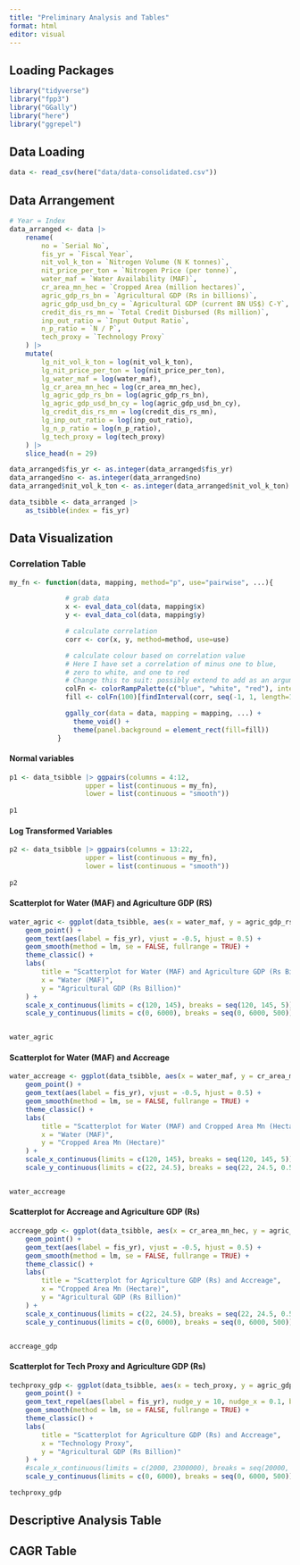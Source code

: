 ```yaml
---
title: "Preliminary Analysis and Tables"
format: html
editor: visual
---
```


## Loading Packages

```r
library("tidyverse")
library("fpp3")
library("GGally")
library("here")
library("ggrepel")
```

## Data Loading
```r
data <- read_csv(here("data/data-consolidated.csv"))
```

## Data Arrangement

```r
# Year = Index
data_arranged <- data |>
    rename(
        no = `Serial No`,
        fis_yr = `Fiscal Year`,
        nit_vol_k_ton = `Nitrogen Volume (N K tonnes)`,
        nit_price_per_ton = `Nitrogen Price (per tonne)`,
        water_maf = `Water Availability (MAF)`,
        cr_area_mn_hec = `Cropped Area (million hectares)`,
        agric_gdp_rs_bn = `Agricultural GDP (Rs in billions)`,
        agric_gdp_usd_bn_cy = `Agricultural GDP (current BN US$) C-Y`,
        credit_dis_rs_mn = `Total Credit Disbursed (Rs million)`,
        inp_out_ratio = `Input Output Ratio`,
        n_p_ratio = `N / P`,
        tech_proxy = `Technology Proxy`
    ) |>
    mutate(
        lg_nit_vol_k_ton = log(nit_vol_k_ton),
        lg_nit_price_per_ton = log(nit_price_per_ton),
        lg_water_maf = log(water_maf),
        lg_cr_area_mn_hec = log(cr_area_mn_hec),
        lg_agric_gdp_rs_bn = log(agric_gdp_rs_bn),
        lg_agric_gdp_usd_bn_cy = log(agric_gdp_usd_bn_cy),  
        lg_credit_dis_rs_mn = log(credit_dis_rs_mn),
        lg_inp_out_ratio = log(inp_out_ratio),
        lg_n_p_ratio = log(n_p_ratio),
        lg_tech_proxy = log(tech_proxy)
    ) |> 
    slice_head(n = 29)

data_arranged$fis_yr <- as.integer(data_arranged$fis_yr)
data_arranged$no <- as.integer(data_arranged$no)
data_arranged$nit_vol_k_ton <- as.integer(data_arranged$nit_vol_k_ton)

data_tsibble <- data_arranged |> 
    as_tsibble(index = fis_yr)
```

## Data Visualization

### Correlation Table


```r
my_fn <- function(data, mapping, method="p", use="pairwise", ...){

              # grab data
              x <- eval_data_col(data, mapping$x)
              y <- eval_data_col(data, mapping$y)

              # calculate correlation
              corr <- cor(x, y, method=method, use=use)

              # calculate colour based on correlation value
              # Here I have set a correlation of minus one to blue, 
              # zero to white, and one to red 
              # Change this to suit: possibly extend to add as an argument of `my_fn`
              colFn <- colorRampPalette(c("blue", "white", "red"), interpolate ='spline')
              fill <- colFn(100)[findInterval(corr, seq(-1, 1, length=100))]

              ggally_cor(data = data, mapping = mapping, ...) + 
                theme_void() +
                theme(panel.background = element_rect(fill=fill))
            }
```

#### Normal variables

```r
p1 <- data_tsibble |> ggpairs(columns = 4:12, 
                   upper = list(continuous = my_fn),
                   lower = list(continuous = "smooth"))
                   
p1
```


#### Log Transformed Variables

```r
p2 <- data_tsibble |> ggpairs(columns = 13:22, 
                   upper = list(continuous = my_fn),
                   lower = list(continuous = "smooth"))
                   
p2
```


#### Scatterplot for Water (MAF) and Agriculture GDP (RS)

```r
water_agric <- ggplot(data_tsibble, aes(x = water_maf, y = agric_gdp_rs_bn)) +
    geom_point() +
    geom_text(aes(label = fis_yr), vjust = -0.5, hjust = 0.5) +
    geom_smooth(method = lm, se = FALSE, fullrange = TRUE) +
    theme_classic() +
    labs(
        title = "Scatterplot for Water (MAF) and Agriculture GDP (Rs Billion)",
        x = "Water (MAF)",
        y = "Agricultural GDP (Rs Billion)"
    ) +
    scale_x_continuous(limits = c(120, 145), breaks = seq(120, 145, 5)) + # Adjusting x-axis    
    scale_y_continuous(limits = c(0, 6000), breaks = seq(0, 6000, 500)) # Adjusting y-axis


water_agric
```

#### Scatterplot for Water (MAF) and Accreage

```r
water_accreage <- ggplot(data_tsibble, aes(x = water_maf, y = cr_area_mn_hec)) +
    geom_point() +
    geom_text(aes(label = fis_yr), vjust = -0.5, hjust = 0.5) +
    geom_smooth(method = lm, se = FALSE, fullrange = TRUE) +
    theme_classic() +
    labs(
        title = "Scatterplot for Water (MAF) and Cropped Area Mn (Hectare)",
        x = "Water (MAF)",
        y = "Cropped Area Mn (Hectare)"
    ) +    
    scale_x_continuous(limits = c(120, 145), breaks = seq(120, 145, 5)) + # Adjusting x-axis  
    scale_y_continuous(limits = c(22, 24.5), breaks = seq(22, 24.5, 0.5)) # Adjusting y-axis


water_accreage
```


#### Scatterplot for Accreage and Agriculture GDP (Rs)
```r
accreage_gdp <- ggplot(data_tsibble, aes(x = cr_area_mn_hec, y = agric_gdp_rs_bn)) +
    geom_point() +
    geom_text(aes(label = fis_yr), vjust = -0.5, hjust = 0.5) +
    geom_smooth(method = lm, se = FALSE, fullrange = TRUE) +
    theme_classic() +
    labs(
        title = "Scatterplot for Agriculture GDP (Rs) and Accreage",
        x = "Cropped Area Mn (Hectare)",
        y = "Agricultural GDP (Rs Billion)"
    ) +    
    scale_x_continuous(limits = c(22, 24.5), breaks = seq(22, 24.5, 0.5)) # Adjusting x-axis  
    scale_y_continuous(limits = c(0, 6000), breaks = seq(0, 6000, 500)) # Adjusting y-axis


accreage_gdp
```

#### Scatterplot for Tech Proxy and Agriculture GDP (Rs)
```r
techproxy_gdp <- ggplot(data_tsibble, aes(x = tech_proxy, y = agric_gdp_rs_bn)) +
    geom_point() +
    geom_text_repel(aes(label = fis_yr), nudge_y = 10, nudge_x = 0.1, box.padding = 0.5, point.padding = 0.5, segment.size = 0.2) +
    geom_smooth(method = lm, se = FALSE, fullrange = TRUE) +
    theme_classic() +
    labs(
        title = "Scatterplot for Agriculture GDP (Rs) and Accreage",
        x = "Technology Proxy",
        y = "Agricultural GDP (Rs Billion)"
    ) +    
    #scale_x_continuous(limits = c(2000, 2300000), breaks = seq(20000, 230000, 30000)) # Adjusting x-axis  
    scale_y_continuous(limits = c(0, 6000), breaks = seq(0, 6000, 500)) # Adjusting y-axis

techproxy_gdp
```

## Descriptive Analysis Table

## CAGR Table

